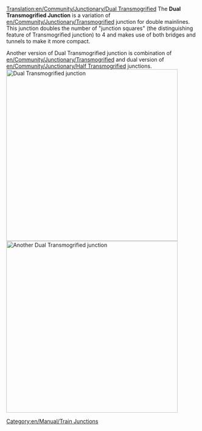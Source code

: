 [[Translation:en/Community/Junctionary/Dual Transmogrified]]
{{en/-}}{{en/Community/Junctionary/Navigation}}
The '''Dual Transmogrified Junction''' is a variation of [[en/Community/Junctionary/Transmogrified]] junction for double mainlines. This junction doubles the number of "junction squares" (the distinguishing feature of Transmogrified junction) to 4 and makes use of both bridges and tunnels to make it more compact.

Another version of Dual Transmogrified junction is combination of [[en/Community/Junctionary/Transmogrified]] and dual version of [[en/Community/Junctionary/Half Transmogrified]] junctions.
[[File:en/Community/Junctionary/Dual Transmog Junction.png|left|thumb|450px|Dual Transmogrified junction]][[File:en/Community/Junctionary/Dual Transmog Junction 2.png|center|thumb|450px|Another Dual Transmogrified junction]]
{{en/Community/Junctionary/Junction Criteria|High|4|1|1|2.5|1|1|1|1|0|0|3||Broken down trains only affect the one track.|
* Can handle large amount of traffic.
}}

[[Category:en/Manual/Train Junctions]]